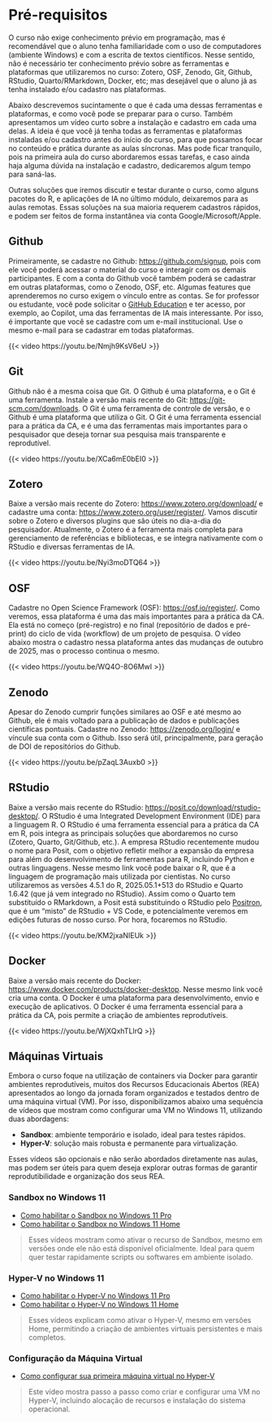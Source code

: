 # \emojitext{📇} Pré-requisitos {#sec-prework .unnumbered}

O curso não exige conhecimento prévio em programação, mas é recomendável que o aluno tenha familiaridade com o uso de computadores (ambiente Windows) e com a escrita de textos científicos. Nesse sentido, não é necessário ter conhecimento prévio sobre as ferramentas e plataformas que utilizaremos no curso: Zotero, OSF, Zenodo, Git, Github, RStudio, Quarto/RMarkdown, Docker, etc; mas desejável que o aluno já as tenha instalado e/ou cadastro nas plataformas.

Abaixo descrevemos sucintamente o que é cada uma dessas ferramentas e plataformas, e como você pode se preparar para o curso. Também apresentamos um vídeo curto sobre a instalação e cadastro em cada uma delas. A ideia é que você já tenha todas as ferramentas e plataformas instaladas e/ou cadastro antes do início do curso, para que possamos focar no conteúdo e prática durante as aulas síncronas. Mas pode ficar tranquilo, pois na primeira aula do curso abordaremos essas tarefas, e caso ainda haja alguma dúvida na instalação e cadastro, dedicaremos algum tempo para saná-las.

Outras soluções que iremos discutir e testar durante o curso, como alguns pacotes do R, e aplicações de IA no último módulo, deixaremos para as aulas remotas. Essas soluções na sua maioria requerem cadastros rápidos, e podem ser feitos de forma instantânea via conta Google/Microsoft/Apple.

## Github {#sec-githubprework}

Primeiramente, se cadastre no Github: <https://github.com/signup>, pois com ele você poderá acessar o material do curso e interagir com os demais participantes. E com a conta do Github você também poderá se cadastrar em outras plataformas, como o Zenodo, OSF, etc. Algumas features que aprenderemos no curso exigem o vínculo entre as contas. Se for professor ou estudante, você pode solicitar o [GitHub Education](https://education.github.com/) e ter acesso, por exemplo, ao Copilot, uma das ferramentas de IA mais interessante. Por isso, é importante que você se cadastre com um e-mail institucional. Use o mesmo e-mail para se cadastrar em todas plataformas.

{{< video https://youtu.be/Nmjh9KsV6eU >}}

## Git {#sec-gitprework}

Github não é a mesma coisa que Git. O Github é uma plataforma, e o Git é uma ferramenta. Instale a versão mais recente do Git: <https://git-scm.com/downloads>. O Git é uma ferramenta de controle de versão, e o Github é uma plataforma que utiliza o Git. O Git é uma ferramenta essencial para a prática da CA, e é uma das ferramentas mais importantes para o pesquisador que deseja tornar sua pesquisa mais transparente e reprodutível.

{{< video https://youtu.be/XCa6mE0bEI0 >}}

## Zotero {#sec-zoteroprework}

Baixe a versão mais recente do Zotero: <https://www.zotero.org/download/> e cadastre uma conta: <https://www.zotero.org/user/register/>. Vamos discutir sobre o Zotero e diversos plugins que são úteis no dia-a-dia do pesquisador. Atualmente, o Zotero é a ferramenta mais completa para gerenciamento de referências e bibliotecas, e se integra nativamente com o RStudio e diversas ferramentas de IA.

{{< video https://youtu.be/Nyi3moDTQ64 >}}

## OSF {#sec-osfprework}

Cadastre no Open Science Framework (OSF): <https://osf.io/register/>. Como veremos, essa plataforma é uma das mais importantes para a prática da CA. Ela está no começo (pré-registro) e no final (repositório de dados e pré-print) do ciclo de vida (workflow) de um projeto de pesquisa. O vídeo abaixo mostra o cadastro nessa plataforma antes das mudanças de outubro de 2025, mas o processo continua o mesmo.

{{< video https://youtu.be/WQ4O-8O6MwI >}}

## Zenodo {#sec-zenodoprework}

Apesar do Zenodo cumprir funções similares ao OSF e até mesmo ao Github, ele é mais voltado para a publicação de dados e publicações científicas pontuais. Cadastre no Zenodo: <https://zenodo.org/login/> e víncule sua conta com o Github. Isso será útil, principalmente, para geração de DOI de repositórios do Github.

{{< video https://youtu.be/pZaqL3Auxb0 >}}

## RStudio {#sec-rstudioprework}

Baixe a versão mais recente do RStudio: <https://posit.co/download/rstudio-desktop/>. O RStudio é uma Integrated Development Environment (IDE) para a linguagem R. O RStudio é uma ferramenta essencial para a prática da CA em R, pois integra as principais soluções que abordaremos no curso (Zotero, Quarto, Git/Github, etc.). A empresa RStudio recentemente mudou o nome para Posit, com o objetivo refletir melhor a expansão da empresa para além do desenvolvimento de ferramentas para R, incluindo Python e outras linguagens. Nesse mesmo link você pode baixar o R, que é a linguagem de programação mais utilizada por cientistas. No curso utilizaremos as versões 4.5.1 do R, 2025.05.1+513 do RStudio e Quarto 1.6.42 (que já vem integrado no RStudio). Assim como o Quarto tem substituído o RMarkdown, a Posit está substituindo o RStudio pelo [Positron](https://positron.posit.co/), que é um "misto" de RStudio + VS Code, e potencialmente veremos em edições futuras de nosso curso. Por hora, focaremos no RStudio. 

{{< video https://youtu.be/KM2jxaNIEUk >}}

## Docker {#sec-dockerprework}

Baixe a versão mais recente do Docker: <https://www.docker.com/products/docker-desktop>. Nesse mesmo link você cria uma conta. O Docker é uma plataforma para desenvolvimento, envio e execução de aplicativos. O Docker é uma ferramenta essencial para a prática da CA, pois permite a criação de ambientes reprodutíveis.

{{< video https://youtu.be/WjXQxhTLlrQ >}}

## Máquinas Virtuais {#sec-vmprework}

Embora o curso foque na utilização de containers via Docker para garantir ambientes reprodutíveis, muitos dos Recursos Educacionais Abertos (REA) apresentados ao longo da jornada foram organizados e testados dentro de uma máquina virtual (VM). Por isso, disponibilizamos abaixo uma sequência de vídeos que mostram como configurar uma VM no Windows 11, utilizando duas abordagens:

- **Sandbox**: ambiente temporário e isolado, ideal para testes rápidos.
- **Hyper-V**: solução mais robusta e permanente para virtualização.

Esses vídeos são opcionais e não serão abordados diretamente nas aulas, mas podem ser úteis para quem deseja explorar outras formas de garantir reprodutibilidade e organização dos seus REA.

### Sandbox no Windows 11

- [Como habilitar o Sandbox no Windows 11 Pro](https://www.youtube.com/watch?v=7BitIt4KbPs)
- [Como habilitar o Sandbox no Windows 11 Home](https://www.youtube.com/watch?v=HHqWrxUy6ps)

> Esses vídeos mostram como ativar o recurso de Sandbox, mesmo em versões onde ele não está disponível oficialmente. Ideal para quem quer testar rapidamente scripts ou softwares em ambiente isolado.

### Hyper-V no Windows 11

- [Como habilitar o Hyper-V no Windows 11 Pro](https://www.youtube.com/watch?v=3bCbjinblhg)
- [Como habilitar o Hyper-V no Windows 11 Home](https://www.youtube.com/watch?v=TmMRFB1U_ns)

> Esses vídeos explicam como ativar o Hyper-V, mesmo em versões Home, permitindo a criação de ambientes virtuais persistentes e mais completos.

### Configuração da Máquina Virtual

- [Como configurar sua primeira máquina virtual no Hyper-V](https://www.youtube.com/watch?v=AyYA_-jZsSs)

> Este vídeo mostra passo a passo como criar e configurar uma VM no Hyper-V, incluindo alocação de recursos e instalação do sistema operacional.